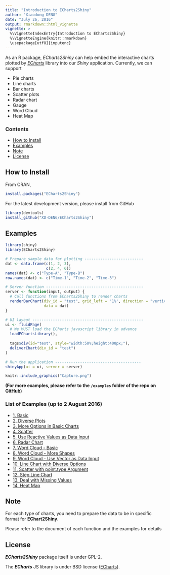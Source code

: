 ---
title: "Introduction to ECharts2Shiny"
author: "Xiaodong DENG"
date: "July 26, 2016"
output: rmarkdown::html_vignette
vignette: >
  %\VignetteIndexEntry{Introduction to ECharts2Shiny}
  %\VignetteEngine{knitr::rmarkdown}
  \usepackage[utf8]{inputenc}
---

As an R package, *ECharts2Shiny* can help embed the interactive charts plotted by [*ECharts*](https://github.com/ecomfe/echarts) library into our *Shiny* application. Currently, we can support 

- Pie charts
- Line charts
- Bar charts
- Scatter plots
- Radar chart
- Gauge
- Word Cloud
- Heat Map

### Contents
- [How to Install](#how-to-install)
- [Examples](#examples)
- [Note](#note)
- [License](#license)


## How to Install

From CRAN,
```{r, eval=FALSE}
install.packages("ECharts2Shiny")
```

For the latest development version, please install from GitHub
```{r, eval=FALSE}
library(devtools)
install_github("XD-DENG/ECharts2Shiny")
```



## Examples

```{r, eval=FALSE}
library(shiny)
library(ECharts2Shiny)

# Prepare sample data for plotting --------------------------
dat <- data.frame(c(1, 2, 3),
                  c(2, 4, 6))
names(dat) <- c("Type-A", "Type-B")
row.names(dat) <- c("Time-1", "Time-2", "Time-3")

# Server function -------------------------------------------
server <- function(input, output) {
  # Call functions from ECharts2Shiny to render charts
  renderBarChart(div_id = "test", grid_left = '1%', direction = "vertical",
                 data = dat)
}

# UI layout -------------------------------------------------
ui <- fluidPage(
  # We MUST load the ECharts javascript library in advance
  loadEChartsLibrary(),
  
  tags$div(id="test", style="width:50%;height:400px;"),
  deliverChart(div_id = "test")
)

# Run the application --------------------------------------
shinyApp(ui = ui, server = server)
```

```{r, out.width = 400, echo = FALSE}
knitr::include_graphics("Capture.png")
```


**(For more examples, please refer to the `/examples` folder of the repo on GitHub)**

### List of Examples (up to 2 August 2016)

- [1. Basic](https://github.com/XD-DENG/ECharts2Shiny/tree/master/examples/example-1%20Basic)
- [2. Diverse Plots](https://github.com/XD-DENG/ECharts2Shiny/tree/master/examples/example-2%20Diverse%20Plots)
- [3. More Options in Basic Charts](https://github.com/XD-DENG/ECharts2Shiny/tree/master/examples/example-3%20More%20Options)
- [4. Scatter](https://github.com/XD-DENG/ECharts2Shiny/tree/master/examples/example-4%20Scatter)
- [5. Use Reactive Values as Data Input](https://github.com/XD-DENG/ECharts2Shiny/tree/master/examples/example-5%20Use%20Reactive%20Values)
- [6. Radar Chart](https://github.com/XD-DENG/ECharts2Shiny/tree/master/examples/example-6%20Radar%20Chart)
- [7. Word Cloud - Basic](https://github.com/XD-DENG/ECharts2Shiny/tree/master/examples/example-7%20word%20cloud)
- [8. Word Cloud - More Shapes](https://github.com/XD-DENG/ECharts2Shiny/tree/master/examples/example-8%20word%20cloud%20-%20more%20shapes)
- [9. Word Cloud - Use Vector as Data Input](https://github.com/XD-DENG/ECharts2Shiny/tree/master/examples/example-9%20word%20cloud%20-%20Use%20vector%20as%20data%20input)
- [10. Line Chart with Diverse Options](https://github.com/XD-DENG/ECharts2Shiny/tree/master/examples/example-10%20Line%20Chart%20with%20diverse%20option)
- [11. Scatter with point.type Argument](https://github.com/XD-DENG/ECharts2Shiny/tree/master/examples/example-11%20Scatter%20with%20point.type)
- [12. Step Line Chart](https://github.com/XD-DENG/ECharts2Shiny/tree/master/examples/example-12%20Step%20Line%20Chart)
- [13. Deal with Missing Values](https://github.com/XD-DENG/ECharts2Shiny/tree/master/examples/example-13%20Deal%20with%20NA%20Values)
- [14. Heat Map](https://github.com/XD-DENG/ECharts2Shiny/tree/master/examples/example-14%20Heat%20Map)


## Note

For each type of charts, you need to prepare the data to be in specific format for **EChart2Shiny**. 

Please refer to the document of each function and the examples for details



## License

***ECharts2Shiny*** package itself is under GPL-2. 

The ***ECharts*** JS library is under BSD license ([ECharts](https://github.com/ecomfe/echarts)).



